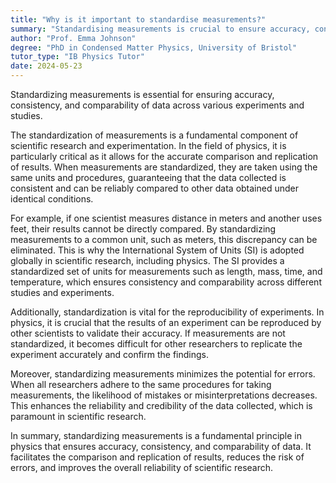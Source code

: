 ```yaml
---
title: "Why is it important to standardise measurements?"
summary: "Standardising measurements is crucial to ensure accuracy, consistency, and comparability of data across different experiments and studies."
author: "Prof. Emma Johnson"
degree: "PhD in Condensed Matter Physics, University of Bristol"
tutor_type: "IB Physics Tutor"
date: 2024-05-23
---
```


Standardizing measurements is essential for ensuring accuracy, consistency, and comparability of data across various experiments and studies.

The standardization of measurements is a fundamental component of scientific research and experimentation. In the field of physics, it is particularly critical as it allows for the accurate comparison and replication of results. When measurements are standardized, they are taken using the same units and procedures, guaranteeing that the data collected is consistent and can be reliably compared to other data obtained under identical conditions.

For example, if one scientist measures distance in meters and another uses feet, their results cannot be directly compared. By standardizing measurements to a common unit, such as meters, this discrepancy can be eliminated. This is why the International System of Units (SI) is adopted globally in scientific research, including physics. The SI provides a standardized set of units for measurements such as length, mass, time, and temperature, which ensures consistency and comparability across different studies and experiments.

Additionally, standardization is vital for the reproducibility of experiments. In physics, it is crucial that the results of an experiment can be reproduced by other scientists to validate their accuracy. If measurements are not standardized, it becomes difficult for other researchers to replicate the experiment accurately and confirm the findings.

Moreover, standardizing measurements minimizes the potential for errors. When all researchers adhere to the same procedures for taking measurements, the likelihood of mistakes or misinterpretations decreases. This enhances the reliability and credibility of the data collected, which is paramount in scientific research.

In summary, standardizing measurements is a fundamental principle in physics that ensures accuracy, consistency, and comparability of data. It facilitates the comparison and replication of results, reduces the risk of errors, and improves the overall reliability of scientific research.
    